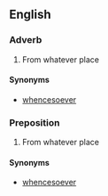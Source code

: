 ==English==

===Adverb===
{{en-adv|-}}

# From whatever place

====Synonyms====
*[[whencesoever]]

===Preposition===
{{en-prep}}

# From whatever place

====Synonyms====
*[[whencesoever]]